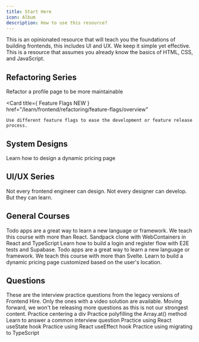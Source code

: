 ```yaml
---
title: Start Here
icon: Album
description: How to use this resource?
---
```


This is an opinionated resource that will teach you the foundations of building frontends, this includes UI and UX. We keep it simple yet effective. This is a resource that assumes you already know the basics of HTML, CSS, and JavaScript.

## Refactoring Series

<Cards>
  <Card
    title="Profile Page"
    href="/learn/frontend/refactoring/profile-page/overview"
  >
    Refactor a profile page to be more maintainable
  </Card>

  <Card
    title={<span className="flex flex-wrap items-center justify-between gap-2">
          Feature Flags
          <span className="bg-fd-muted-foreground text-fd-muted rounded-sm px-1 py-0.5 text-xs motion-safe:animate-pulse">
            NEW
          </span>
        </span>}
    href="/learn/frontend/refactoring/feature-flags/overview"
  >
    Use different feature flags to ease the development or feature release process.
  </Card>
</Cards>

## System Designs

<Cards>
  <Card
    title="Dynamic Pricing Page"
    href="/learn/frontend/system-design/dynamic-pricing-page/overview"
  >
    Learn how to design a dynamic pricing page
  </Card>
</Cards>

## UI/UX Series

<Cards>
  <Card title="Coming soon to teach you the core fundamentals of design">
    Not every frontend engineer can design. Not every designer can develop. But
    they can learn.
  </Card>
</Cards>

## General Courses

<Cards>
  <Card
    title="Todo App with React, TypeScript, and TDD"
    href="/learn/frontend/courses/todo-app-react/overview"
  >
    Todo apps are a great way to learn a new language or framework. We teach
    this course with more than React.
  </Card>
  <Card title="Stackpack" href="/learn/frontend/courses/stackpack/overview">
    Sandpack clone with WebContainers in React and TypeScript
  </Card>
  <Card
    title="Login Register Flow"
    href="/learn/frontend/courses/login-register-flow/overview"
  >
    Learn how to build a login and register flow with E2E tests and Supabase.
  </Card>
  <Card
    title="Todo App with Svelte, TypeScript, and TDD"
    href="/learn/frontend/courses/todo-app-svelte/overview"
  >
    Todo apps are a great way to learn a new language or framework. We teach
    this course with more than Svelte.
  </Card>
  <Card
    title="Dynamic Pricing Page"
    href="/learn/frontend/courses/dynamic-pricing-page/overview"
  >
    Learn to build a dynamic pricing page customized based on the user's
    location.
  </Card>
</Cards>

## Questions

<Callout title="Questions are deprecated!" type="error">
  These are the interview practice questions from the legacy versions of
  Frontend Hire. Only the ones with a video solution are available. Moving
  forward, we won't be releasing more questions as this is not our strongest
  content.
</Callout>

<Cards>
  <Card
    title="CSS: Can you center a div?"
    href="/learn/frontend/questions/css-coding-can-you-center-a-div/overview"
  >
    Practice centering a div
  </Card>
  <Card
    title="JS Polyfil: Array.at() Method"
    href="/learn/frontend/questions/js-coding-polyfill-array-at/overview"
  >
    Practice polyfilling the Array.at() method
  </Card>
  <Card
    title="React Theory: What is React?"
    href="/learn/frontend/questions/react-theory-what-is-react/overview"
  >
    Learn to answer a common interview question
  </Card>
  <Card
    title="React Hooks: useState - 1"
    href="/learn/frontend/questions/react-coding-use-state-1/overview"
  >
    Practice using React useState hook
  </Card>
  <Card
    title="React Hooks: useEffect - 1"
    href="/learn/frontend/questions/react-coding-use-effect-1/overview"
  >
    Practice using React useEffect hook
  </Card>
  <Card
    title="React TypeScript: Migrate useState - 1"
    href="/learn/frontend/questions/react-coding-ts-use-state-1/overview"
  >
    Practice using migrating to TypeScript
  </Card>
</Cards>

